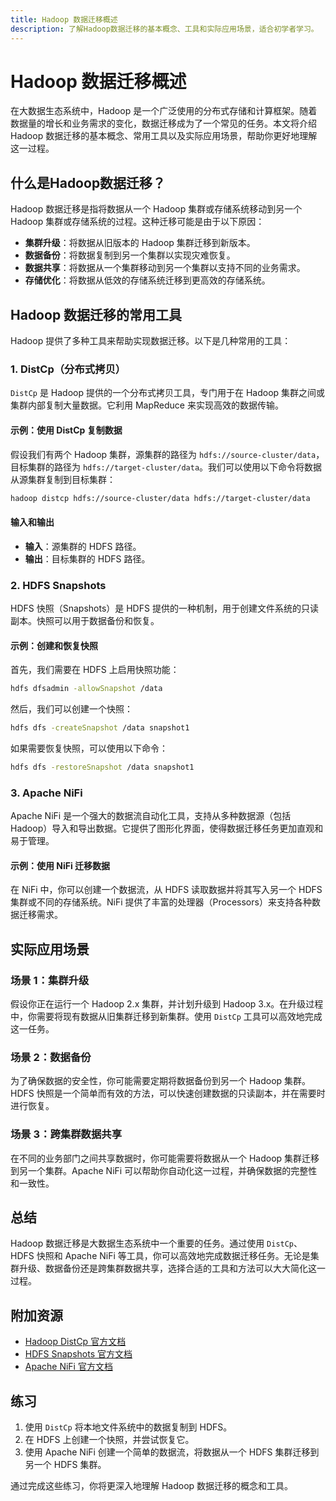 ```yaml
---
title: Hadoop 数据迁移概述
description: 了解Hadoop数据迁移的基本概念、工具和实际应用场景，适合初学者学习。
---
```


# Hadoop 数据迁移概述

在大数据生态系统中，Hadoop 是一个广泛使用的分布式存储和计算框架。随着数据量的增长和业务需求的变化，数据迁移成为了一个常见的任务。本文将介绍 Hadoop 数据迁移的基本概念、常用工具以及实际应用场景，帮助你更好地理解这一过程。

## 什么是Hadoop数据迁移？

Hadoop 数据迁移是指将数据从一个 Hadoop 集群或存储系统移动到另一个 Hadoop 集群或存储系统的过程。这种迁移可能是由于以下原因：

- **集群升级**：将数据从旧版本的 Hadoop 集群迁移到新版本。
- **数据备份**：将数据复制到另一个集群以实现灾难恢复。
- **数据共享**：将数据从一个集群移动到另一个集群以支持不同的业务需求。
- **存储优化**：将数据从低效的存储系统迁移到更高效的存储系统。

## Hadoop 数据迁移的常用工具

Hadoop 提供了多种工具来帮助实现数据迁移。以下是几种常用的工具：

### 1. DistCp（分布式拷贝）

`DistCp` 是 Hadoop 提供的一个分布式拷贝工具，专门用于在 Hadoop 集群之间或集群内部复制大量数据。它利用 MapReduce 来实现高效的数据传输。

#### 示例：使用 DistCp 复制数据

假设我们有两个 Hadoop 集群，源集群的路径为 `hdfs://source-cluster/data`，目标集群的路径为 `hdfs://target-cluster/data`。我们可以使用以下命令将数据从源集群复制到目标集群：

```bash
hadoop distcp hdfs://source-cluster/data hdfs://target-cluster/data
```

#### 输入和输出

- **输入**：源集群的 HDFS 路径。
- **输出**：目标集群的 HDFS 路径。

### 2. HDFS Snapshots

HDFS 快照（Snapshots）是 HDFS 提供的一种机制，用于创建文件系统的只读副本。快照可以用于数据备份和恢复。

#### 示例：创建和恢复快照

首先，我们需要在 HDFS 上启用快照功能：

```bash
hdfs dfsadmin -allowSnapshot /data
```

然后，我们可以创建一个快照：

```bash
hdfs dfs -createSnapshot /data snapshot1
```

如果需要恢复快照，可以使用以下命令：

```bash
hdfs dfs -restoreSnapshot /data snapshot1
```

### 3. Apache NiFi

Apache NiFi 是一个强大的数据流自动化工具，支持从多种数据源（包括 Hadoop）导入和导出数据。它提供了图形化界面，使得数据迁移任务更加直观和易于管理。

#### 示例：使用 NiFi 迁移数据

在 NiFi 中，你可以创建一个数据流，从 HDFS 读取数据并将其写入另一个 HDFS 集群或不同的存储系统。NiFi 提供了丰富的处理器（Processors）来支持各种数据迁移需求。

## 实际应用场景

### 场景 1：集群升级

假设你正在运行一个 Hadoop 2.x 集群，并计划升级到 Hadoop 3.x。在升级过程中，你需要将现有数据从旧集群迁移到新集群。使用 `DistCp` 工具可以高效地完成这一任务。

### 场景 2：数据备份

为了确保数据的安全性，你可能需要定期将数据备份到另一个 Hadoop 集群。HDFS 快照是一个简单而有效的方法，可以快速创建数据的只读副本，并在需要时进行恢复。

### 场景 3：跨集群数据共享

在不同的业务部门之间共享数据时，你可能需要将数据从一个 Hadoop 集群迁移到另一个集群。Apache NiFi 可以帮助你自动化这一过程，并确保数据的完整性和一致性。

## 总结

Hadoop 数据迁移是大数据生态系统中一个重要的任务。通过使用 `DistCp`、HDFS 快照和 Apache NiFi 等工具，你可以高效地完成数据迁移任务。无论是集群升级、数据备份还是跨集群数据共享，选择合适的工具和方法可以大大简化这一过程。

## 附加资源

- [Hadoop DistCp 官方文档](https://hadoop.apache.org/docs/current/hadoop-distcp/DistCp.html)
- [HDFS Snapshots 官方文档](https://hadoop.apache.org/docs/current/hadoop-project-dist/hadoop-hdfs/HdfsSnapshots.html)
- [Apache NiFi 官方文档](https://nifi.apache.org/docs.html)

## 练习

1. 使用 `DistCp` 将本地文件系统中的数据复制到 HDFS。
2. 在 HDFS 上创建一个快照，并尝试恢复它。
3. 使用 Apache NiFi 创建一个简单的数据流，将数据从一个 HDFS 集群迁移到另一个 HDFS 集群。

通过完成这些练习，你将更深入地理解 Hadoop 数据迁移的概念和工具。
